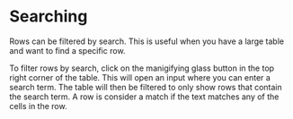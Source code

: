 # Searching

Rows can be filtered by search. This is useful when you have a large table and want to find a specific row.

To filter rows by search, click on the manigifying glass button in the top right corner of the table. This will open an input where you can enter a search term. The table will then be filtered to only show rows that contain the search term. A row is consider a match if the text matches any of the cells in the row.
